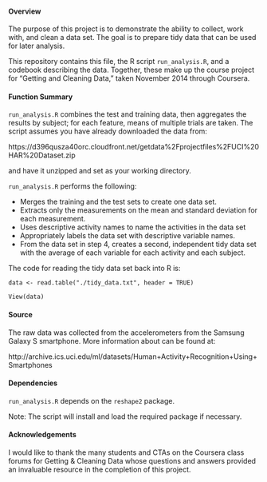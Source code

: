 #### Overview
The purpose of this project is to demonstrate the ability to collect, work with, and clean a data set. The goal is to prepare tidy data that can be used for later analysis.

This repository contains this file, the R script `run_analysis.R`, and a codebook describing the data. Together, these make up the course project for "Getting and Cleaning Data," taken November 2014 through Coursera.


#### Function Summary

`run_analysis.R` combines the test and training data, then aggregates the results by subject; for each feature, means of multiple trials are taken. The script assumes you have already downloaded the data from: 

https://d396qusza40orc.cloudfront.net/getdata%2Fprojectfiles%2FUCI%20HAR%20Dataset.zip

and have it unzipped and set as your working directory.

`run_analysis.R` performs the following:

- Merges the training and the test sets to create one data set.
- Extracts only the measurements on the mean and standard deviation for each measurement. 
- Uses descriptive activity names to name the activities in the data set
- Appropriately labels the data set with descriptive variable names. 
- From the data set in step 4, creates a second, independent tidy data set with the average of each variable for each activity and each subject.

The code for reading the tidy data set back into R is:

`data <- read.table("./tidy_data.txt", header = TRUE)`

`View(data)`


#### Source
The raw data was collected from the accelerometers from the Samsung Galaxy S smartphone. More information about can be found at: 

http://archive.ics.uci.edu/ml/datasets/Human+Activity+Recognition+Using+Smartphones


#### Dependencies

`run_analysis.R` depends on the `reshape2` package. 

Note: The script will install and load the required package if necessary.


#### Acknowledgements

I would like to thank the many students and CTAs on the Coursera class forums for Getting & Cleaning Data whose questions and answers provided an invaluable resource in the completion of this project.
